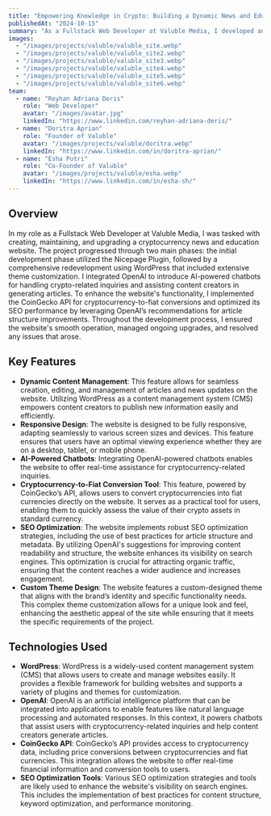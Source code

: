 ```yaml
---
title: "Empowering Knowledge in Crypto: Building a Dynamic News and Education Hub at Valuable Media"
publishedAt: "2024-10-15"
summary: "As a Fullstack Web Developer at Valuble Media, I developed and maintained a cryptocurrency news and education website. The project included two phases: initial development with the Nicepage Plugin and a full redevelopment using WordPress with extensive theme customization."
images:
  - "/images/projects/valuble/valuble_site.webp"
  - "/images/projects/valuble/valuble_site2.webp"
  - "/images/projects/valuble/valuble_site3.webp"
  - "/images/projects/valuble/valuble_site4.webp"
  - "/images/projects/valuble/valuble_site5.webp"
  - "/images/projects/valuble/valuble_site6.webp"
team:
  - name: "Reyhan Adriana Deris"
    role: "Web Developer"
    avatar: "/images/avatar.jpg"
    linkedIn: "https://www.linkedin.com/reyhan-adriana-deris/"
  - name: "Doritra Aprian"
    role: "Founder of Valuble"
    avatar: "/images/projects/valuble/doritra.webp"
    linkedIn: "https://www.linkedin.com/in/doritra-aprian/"
  - name: "Esha Putri"
    role: "Co-Founder of Valuble"
    avatar: "/images/projects/valuble/esha.webp"
    linkedIn: "https://www.linkedin.com/in/esha-sh/"
---
```


## Overview

In my role as a Fullstack Web Developer at Valuble Media, I was tasked with creating, maintaining, and upgrading a cryptocurrency news and education website. The project progressed through two main phases: the initial development phase utilized the Nicepage Plugin, followed by a comprehensive redevelopment using WordPress that included extensive theme customization. I integrated OpenAI to introduce AI-powered chatbots for handling crypto-related inquiries and assisting content creators in generating articles. To enhance the website's functionality, I implemented the CoinGecko API for cryptocurrency-to-fiat conversions and optimized its SEO performance by leveraging OpenAI’s recommendations for article structure improvements. Throughout the development process, I ensured the website's smooth operation, managed ongoing upgrades, and resolved any issues that arose.
## Key Features

- **Dynamic Content Management**: This feature allows for seamless creation, editing, and management of articles and news updates on the website. Utilizing WordPress as a content management system (CMS) empowers content creators to publish new information easily and efficiently.
- **Responsive Design**: The website is designed to be fully responsive, adapting seamlessly to various screen sizes and devices. This feature ensures that users have an optimal viewing experience whether they are on a desktop, tablet, or mobile phone.
- **AI-Powered Chatbots**: Integrating OpenAI-powered chatbots enables the website to offer real-time assistance for cryptocurrency-related inquiries.
- **Cryptocurrency-to-Fiat Conversion Tool**: This feature, powered by CoinGecko’s API, allows users to convert cryptocurrencies into fiat currencies directly on the website. It serves as a practical tool for users, enabling them to quickly assess the value of their crypto assets in standard currency.
- **SEO Optimization**: The website implements robust SEO optimization strategies, including the use of best practices for article structure and metadata. By utilizing OpenAI's suggestions for improving content readability and structure, the website enhances its visibility on search engines. This optimization is crucial for attracting organic traffic, ensuring that the content reaches a wider audience and increases engagement.
- **Custom Theme Design**: The website features a custom-designed theme that aligns with the brand’s identity and specific functionality needs. This complex theme customization allows for a unique look and feel, enhancing the aesthetic appeal of the site while ensuring that it meets the specific requirements of the project.

## Technologies Used

- **WordPress**: WordPress is a widely-used content management system (CMS) that allows users to create and manage websites easily. It provides a flexible framework for building websites and supports a variety of plugins and themes for customization.
- **OpenAI**: OpenAI is an artificial intelligence platform that can be integrated into applications to enable features like natural language processing and automated responses. In this context, it powers chatbots that assist users with cryptocurrency-related inquiries and help content creators generate articles.
- **CoinGecko API**: CoinGecko’s API provides access to cryptocurrency data, including price conversions between cryptocurrencies and fiat currencies. This integration allows the website to offer real-time financial information and conversion tools to users.
- **SEO Optimization Tools**: Various SEO optimization strategies and tools are likely used to enhance the website's visibility on search engines. This includes the implementation of best practices for content structure, keyword optimization, and performance monitoring.
